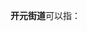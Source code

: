 '''开元街道'''可以指：
{{PRC admin/disambig|14/10/82/004/000|35/02/03/007/000|35/05/02/004/000|37/07/03/002/000|41/05/81/001/000}}
{{disambig|cat=四字乡级行政区划消歧义}}